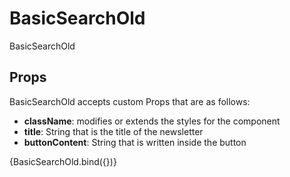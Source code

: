 
<Meta title="components/molecules/BasicSearchOld" decorators={[withDesign]} />

# BasicSearchOld

BasicSearchOld

## Props

BasicSearchOld accepts custom Props that are as follows:

- <b>className</b>: modifies or extends the styles for the component
- <b>title</b>: String that is the title of the newsletter
- <b>buttonContent</b>: String that is written inside the button

<Canvas>
  <Story
    name="BasicSearchOld"
    parameters={{
      design: {
        type: 'figma',
        url: '',
      },
    }}
    args={{ className: '' }}
  >
    {BasicSearchOld.bind({})}
  </Story>
</Canvas>

<ArgsTable of={BasicSearchOld} />
